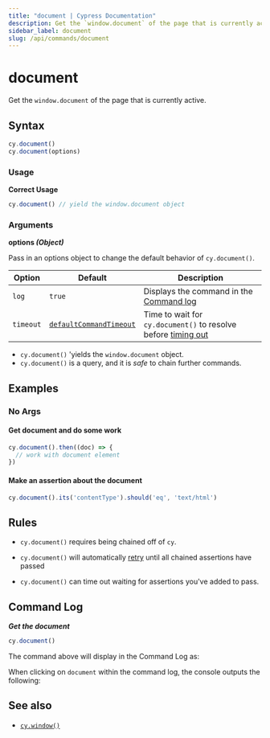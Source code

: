 ```yaml
---
title: "document | Cypress Documentation"
description: Get the `window.document` of the page that is currently active.
sidebar_label: document
slug: /api/commands/document
---
```


<ProductHeading product="app" />

# document

Get the `window.document` of the page that is currently active.

## Syntax

```javascript
cy.document()
cy.document(options)
```

### Usage

<Icon name="check-circle" color="green" /> **Correct Usage**

```javascript
cy.document() // yield the window.document object
```

### Arguments

<Icon name="angle-right" /> **options _(Object)_**

Pass in an options object to change the default behavior of `cy.document()`.

| Option    | Default                                                           | Description                                                                         |
| --------- | ----------------------------------------------------------------- | ----------------------------------------------------------------------------------- |
| `log`     | `true`                                                            | Displays the command in the [Command log](/app/core-concepts/open-mode#Command-Log) |
| `timeout` | [`defaultCommandTimeout`](/app/references/configuration#Timeouts) | Time to wait for `cy.document()` to resolve before [timing out](#Timeouts)          |

<HeaderYields />

- `cy.document()` 'yields the `window.document` object.
- `cy.document()` is a query, and it is _safe_ to chain further commands.

## Examples

### No Args

#### Get document and do some work

```javascript
cy.document().then((doc) => {
  // work with document element
})
```

#### Make an assertion about the document

```javascript
cy.document().its('contentType').should('eq', 'text/html')
```

## Rules

<HeaderRequirements />

- `cy.document()` requires being chained off of `cy`.

<HeaderAssertions />

- `cy.document()` will automatically
  [retry](/app/core-concepts/retry-ability) until all chained assertions have
  passed

<HeaderTimeouts />

- `cy.document()` can time out waiting for assertions you've added to pass.

## Command Log

**_Get the document_**

```javascript
cy.document()
```

The command above will display in the Command Log as:

<DocsImage
  src="/img/api/document/get-document-of-application-in-command-log.png"
  alt="Command log document"
/>

When clicking on `document` within the command log, the console outputs the
following:

<DocsImage
  src="/img/api/document/console-yields-the-document-of-aut.png"
  alt="console.log document"
/>

## See also

- [`cy.window()`](/api/commands/window)
